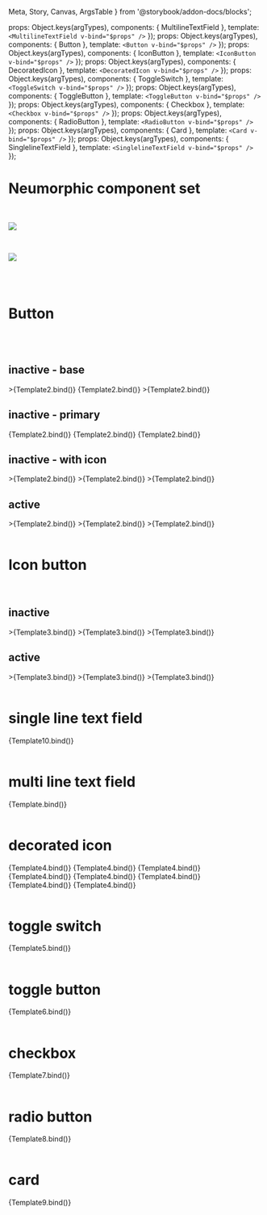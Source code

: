   Meta,
  Story,
  Canvas,
  ArgsTable
} from '@storybook/addon-docs/blocks';

<Meta title="Introduction" component={MultilineTextField} />

<!-- <ArgsTable of={MultilineTextField} /> -->

  props: Object.keys(argTypes),
  components: {
    MultilineTextField
  },
  template: `<MultilineTextField v-bind="$props" />`
});
  props: Object.keys(argTypes),
  components: {
    Button
  },
  template: `<Button v-bind="$props" />`
});
  props: Object.keys(argTypes),
  components: {
    IconButton
  },
  template: `<IconButton v-bind="$props" />`
});
  props: Object.keys(argTypes),
  components: {
    DecoratedIcon
  },
  template: `<DecoratedIcon v-bind="$props" />`
});
  props: Object.keys(argTypes),
  components: {
    ToggleSwitch
  },
  template: `<ToggleSwitch v-bind="$props" />`
});
  props: Object.keys(argTypes),
  components: {
    ToggleButton
  },
  template: `<ToggleButton v-bind="$props" />`
});
  props: Object.keys(argTypes),
  components: {
    Checkbox
  },
  template: `<Checkbox v-bind="$props" />`
});
  props: Object.keys(argTypes),
  components: {
    RadioButton
  },
  template: `<RadioButton v-bind="$props" />`
});
  props: Object.keys(argTypes),
  components: {
    Card
  },
  template: `<Card v-bind="$props" />`
});
  props: Object.keys(argTypes),
  components: {
    SinglelineTextField
  },
  template: `<SinglelineTextField v-bind="$props" />`
});

# Neumorphic component set

<br />

![](https://user-images.githubusercontent.com/48097323/101796527-571cf180-3b4c-11eb-99af-416d26eea9aa.png)

<br />

![](https://user-images.githubusercontent.com/48097323/101796422-3f456d80-3b4c-11eb-9c02-f8e30904815e.jpg)

<br />
<br />

# Button

<br />
<br />

## inactive - base

<Canvas>
  <Story
    name="button/small"
    args={{
      label: 'Button',
      size: 'small'
    }}
  >
    >{Template2.bind()}
  </Story>
  <Story
    name="button/medium"
    args={{
      label: 'Button',
      size: 'medium'
    }}
  >
    {Template2.bind()}
  </Story>
  <Story
    name="button/large"
    args={{
      label: 'Button'
    }}
  >
    >{Template2.bind()}
  </Story>
</Canvas>

## inactive - primary

<Canvas>
  <Story
    name="button/primary/small"
    args={{
      label: 'Button',
      size: 'small',
      color: 'primary'
    }}
  >
    {Template2.bind()}
  </Story>
  <Story
    name="button/primary/medium"
    args={{
      label: 'Button',
      size: 'medium',
      color: 'primary'
    }}
  >
    {Template2.bind()}
  </Story>
  <Story
    name="button/primart/large"
    args={{
      label: 'Button',
      color: 'primary'
    }}
  >
    {Template2.bind()}
  </Story>
</Canvas>

## inactive - with icon

<Canvas>
  <Story
    name="button/withIcon/small"
    args={{
      label: 'Button',
      size: 'small',
      icon: true
    }}
  >
    >{Template2.bind()}
  </Story>
  <Story
    name="button/withIcon/medium"
    args={{
      label: 'Button',
      size: 'medium',
      icon: true
    }}
  >
    >{Template2.bind()}
  </Story>
  <Story
    name="button/withIcon/large"
    args={{
      label: 'Button',
      icon: true
    }}
  >
    >{Template2.bind()}
  </Story>
</Canvas>

## active

<Canvas>
  <Story
    name="button/active/small"
    args={{
      label: 'Button',
      size: 'small',
      initState: true
    }}
  >
    >{Template2.bind()}
  </Story>
  <Story
    name="button/active/medium"
    args={{
      label: 'Button',
      size: 'medium',
      initState: true
    }}
  >
    >{Template2.bind()}
  </Story>
  <Story
    name="button/active/large"
    args={{
      label: 'Button',
      initState: true
    }}
  >
    >{Template2.bind()}
  </Story>
</Canvas>

<br />
<br />

# Icon button

<br />

## inactive

<Canvas>
  <Story name="icon-button/small" args={{ size: 'small' }}>
    >{Template3.bind()}
  </Story>
  <Story
    name="icon-button/medium"
    args={{
      size: 'medium'
    }}
  >
    >{Template3.bind()}
  </Story>
  <Story name="icon-button/large">
    >{Template3.bind()}
  </Story>
</Canvas>

## active

<Canvas>
  <Story
    name="icon-button/active/small"
    args={{ size: 'small', initState: true }}
  >
    >{Template3.bind()}
  </Story>
  <Story
    name="icon-button/active/medium"
    args={{
      size: 'medium',
      initState: true
    }}
  >
    >{Template3.bind()}
  </Story>
  <Story
    name="icon-button/active/large"
    args={{ initState: true }}
  >
    >{Template3.bind()}
  </Story>
</Canvas>

<br />
<br />

# single line text field

<Canvas>
  <Story name="singleline-text-field">
    {Template10.bind()}
  </Story>
</Canvas>

<br />
<br />

# multi line text field

<Canvas>
  <Story name="multiline-text-field">
    {Template.bind()}
  </Story>
</Canvas>

<br />
<br />

# decorated icon

<Canvas>
  <Story name="decolated-icon">{Template4.bind()}</Story>
  <Story name="icon-room" args={{ icon: 'room' }}>
    {Template4.bind()}
  </Story>
  <Story name="icon-person" args={{ icon: 'person' }}>
    {Template4.bind()}
  </Story>
  <Story name="icon-category" args={{ icon: 'category' }}>
    {Template4.bind()}
  </Story>
  <Story
    name="icon-file"
    args={{ icon: 'insert_drive_file' }}
  >
    {Template4.bind()}
  </Story>
  <Story name="icon-search" args={{ icon: 'search' }}>
    {Template4.bind()}
  </Story>
  <Story name="icon-get_app" args={{ icon: 'get_app' }}>
    {Template4.bind()}
  </Story>
  <Story name="icon-style" args={{ icon: 'style' }}>
    {Template4.bind()}
  </Story>
</Canvas>

<br />
<br />

# toggle switch

<Canvas>
  <Story name="toggle-switch">{Template5.bind()}</Story>
</Canvas>

<br />
<br />

# toggle button

<Canvas>
  <Story name="toggle-button">{Template6.bind()}</Story>
</Canvas>

<br />
<br />

# checkbox

<Canvas>
  <Story name="checkbox">{Template7.bind()}</Story>
</Canvas>

<br />
<br />

# radio button

<Canvas>
  <Story name="radio-button">{Template8.bind()}</Story>
</Canvas>

<br />
<br />

# card

<Canvas>
  <Story name="card">{Template9.bind()}</Story>
</Canvas>

<br />
<br />

